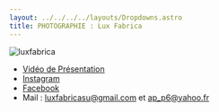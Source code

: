 ```yaml
---
layout: ../../../../layouts/Dropdowns.astro
title: PHOTOGRAPHIE : Lux Fabrica
---
```

![luxfabrica](/assets/assos/luxfabrica.png)  
- [Vidéo de Présentation](https://www.youtube.com/watch?v=W8_IYlazgew)  
- [Instagram](https://www.instagram.com/luxfabricasu/)  
- [Facebook](https://www.facebook.com/APP6-Atelier-Photo-Paris-6-145771368825291/)  
- Mail : luxfabricasu@gmail.com et ap_p6@yahoo.fr